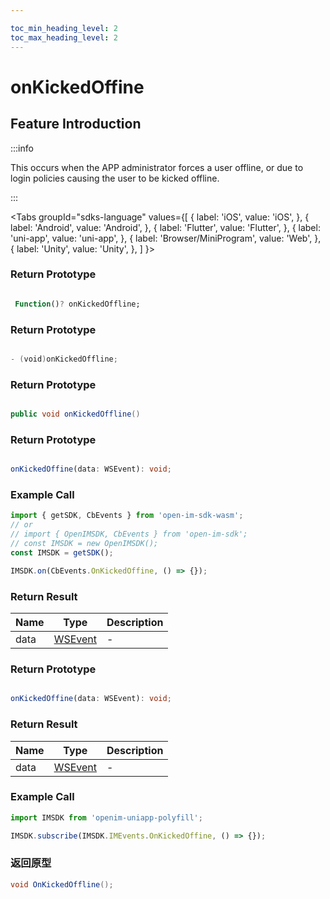 ```yaml
---

toc_min_heading_level: 2
toc_max_heading_level: 2
---
```


# onKickedOffine

## Feature Introduction

:::info

This occurs when the APP administrator forces a user offline, or due to login policies causing the user to be kicked offline.

:::

<Tabs
groupId="sdks-language"
values={[
{ label: 'iOS', value: 'iOS', },
{ label: 'Android', value: 'Android', },
{ label: 'Flutter', value: 'Flutter', },
{ label: 'uni-app', value: 'uni-app', },
{ label: 'Browser/MiniProgram', value: 'Web', },
{ label: 'Unity', value: 'Unity', },
]
}>

<TabItem value="Flutter">

### Return Prototype

```dart showLineNumbers

 Function()? onKickedOffline;

```

</TabItem>

<TabItem value="iOS">

### Return Prototype

```swift showLineNumbers

- (void)onKickedOffline;

```

</TabItem>

<TabItem value="Android">

### Return Prototype

```java showLineNumbers

public void onKickedOffline()

```
</TabItem>

<TabItem value="Web">

### Return Prototype

```ts showLineNumbers

onKickedOffine(data: WSEvent): void;

```

### Example Call

```js showLineNumbers
import { getSDK, CbEvents } from 'open-im-sdk-wasm';
// or
// import { OpenIMSDK, CbEvents } from 'open-im-sdk';
// const IMSDK = new OpenIMSDK();
const IMSDK = getSDK();

IMSDK.on(CbEvents.OnKickedOffine, () => {});
```

### Return Result

| Name | Type                                    | Description |
| ---- | --------------------------------------- | ----------- |
| data | [WSEvent](/class/response.mdx) | -           |

</TabItem>

<TabItem value="uni-app">

### Return Prototype

```ts showLineNumbers

onKickedOffine(data: WSEvent): void;

```

### Return Result

| Name | Type                                    | Description |
| ---- | --------------------------------------- | ----------- |
| data | [WSEvent](/class/response.mdx) | -           |

### Example Call

```js showLineNumbers
import IMSDK from 'openim-uniapp-polyfill';

IMSDK.subscribe(IMSDK.IMEvents.OnKickedOffine, () => {});
```

</TabItem>

<TabItem value="Unity">

### 返回原型

```C# showLineNumbers
void OnKickedOffline();
```

</TabItem>

</Tabs>